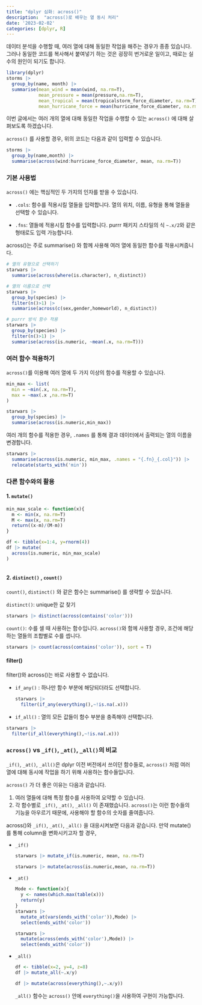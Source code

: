 ```yaml
---
title: "dplyr 심화: across()"
description:  "across()로 배우는 열 동시 처리"
date: '2023-02-02'
categories: [dplyr, R]
---
```


데이터 분석을 수행할 때, 여러 열에 대해 동일한 작업을 해주는 경우가 종종 있습니다. 그러나 동일한 코드를 복사해서 붙여넣기 하는 것은 굉장히 번거로운 일이고, 때로는 실수의 원인이 되기도 합니다.

```r
library(dplyr)
storms |> 
  group_by(name, month) |> 
  summarise(mean_wind = mean(wind, na.rm=T),
            mean_pressure = mean(pressure,na.rm=T),
            mean_tropical = mean(tropicalstorm_force_diameter, na.rm=T),
            mean_hurricane_force = mean(hurricane_force_diameter, na.rm=T))
```

이번 글에서는 여러 개의 열에 대해 동일한 작업을 수행할 수 있는 `across()` 에 대해 살펴보도록 하겠습니다.

`across()` 를 사용할 경우, 위의 코드는 다음과 같이 입력할 수 있습니다.

```r
storms |> 
  group_by(name,month) |> 
  summarise(across(wind:hurricane_force_diameter, mean, na.rm=T))
```

### 기본 사용법

`across()` 에는 핵심적인 두 가지의 인자를 받을 수 있습니다.

-   `.cols`: 함수를 적용시킬 열들을 입력합니다. 열의 위치, 이름, 유형을 통해 열들을 선택할 수 있습니다.

-   `.fns`: 열들에 적용시킬 함수를 입력합니다. purrr 패키지 스타일의 식 `~.x/2`와 같은 형태로도 입력 가능합니다.

across()는 주로 summarise() 와 함께 사용해 여러 열에 동일한 함수를 적용시켜줍니다.

```r
# 열의 유형으로 선택하기
starwars |> 
  summarise(across(where(is.character), n_distinct))

# 열의 이름으로 선택
starwars |> 
  group_by(species) |> 
  filter(n()>1) |> 
  summarise(across(c(sex,gender,homeworld), n_distinct))

# purrr 방식 함수 적용
starwars |> 
  group_by(species) |> 
  filter(n()>1) |> 
  summarise(across(is.numeric, ~mean(.x, na.rm=T)))

```

### 여러 함수 적용하기

`across()`를 이용해 여러 열에 두 가지 이상의 함수를 적용할 수 있습니다.

```r
min_max <- list(
  min = ~min(.x, na.rm=T),
  max = ~max(.x ,na.rm=T)
)

starwars |> 
  group_by(species) |> 
  summarise(across(is.numeric,min_max))

```

여러 개의 함수를 적용한 경우, `.names` 를 통해 결과 데이터에서 출력되는 열의 이름을 변경합니다.

```r
starwars |> 
  summarise(across(is.numeric, min_max, .names = "{.fn}_{.col}")) |> 
  relocate(starts_with('min'))
```

### 다른 함수와의 활용

#### 1. `mutate()`

```r
min_max_scale <- function(x){
  m <- min(x, na.rm=T)
  M <- max(x, na.rm=T)
  return((x-m)/(M-m))
}

df <- tibble(x=1:4, y=rnorm(4))
df |> mutate(
  across(is.numeric, min_max_scale)
)



```

#### 2. `distinct()` , `count()`

`count()`, `distinct()` 와 같은 함수는 summarise() 를 생략할 수 있습니다.

`distinct()`: unique한 값 찾기

```r
starwars |> distinct(across(contains('color')))
```

`count()`: 수를 셀 때 사용하는 함수입니다. `across()`와 함께 사용할 경우, 조건에 해당하는 열들의 조합별로 수를 셉니다.

```r
starwars |> count(across(contains('color')), sort = T)
```

#### filter()

filter()와 across()는 바로 사용할 수 없습니다.

-   `if_any()` : 하나만 함수 부분에 해당되더라도 선택합니다.

    ```r
    starwars |> 
      filter(if_any(everything(),~!is.na(.x)))
    ```

-   `if_all()` : 열의 모든 값들이 함수 부분을 충족해야 선택합니다.

```r
starwars |> 
  filter(if_all(everything(),~!is.na(.x)))
```

### `across()` vs `_if()`, `_at()`, `_all()`의 비교

`_if()`, `_at()`, `_all()`은 dplyr 이전 버전에서 쓰이던 함수들로, `across()` 처럼 여러 열에 대해 동시에 작업을 하기 위해 사용하는 함수들입니다.

`across()` 가 더 좋은 이유는 다음과 같습니다.

1.  여러 열들에 대해 특정 함수를 사용하여 요약할 수 있습니다.
2.  각 함수별로 `_if()`, `_at()`, `_all()` 이 존재했습니다. `across()`는 이런 함수들의 기능을 아우르기 때문에, 사용해야 할 함수의 숫자를 줄여줍니다.

across()와 `_if()`, `_at()`, `_all()` 을 대응시켜보면 다음과 같습니다. 만약 mutate()를 통해 column을 변화시키고자 할 경우,

-   `_if()`

    ```r
    starwars |> mutate_if(is.numeric, mean, na.rm=T) 

    starwars |> mutate(across(is.numeric,mean, na.rm=T))
    ```

-   `_at()`

    ```r

    Mode <- function(x){
      y <- names(which.max(table(x)))
      return(y)
    }
    starwars |> 
      mutate_at(vars(ends_with('color')),Mode) |> 
      select(ends_with('color'))

    starwars |> 
      mutate(across(ends_with('color'),Mode)) |> 
      select(ends_with('color'))
    ```

-   `_all()`

    ```r
    df <- tibble(x=2, y=4, z=8)
    df |> mutate_all(~.x/y)

    df |> mutate(across(everything(),~.x/y))
    ```

    `_all()` 함수는 `across()` 안에 `everything()`을 사용하여 구현이 가능합니다.
